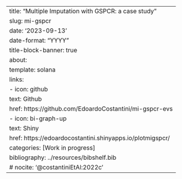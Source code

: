 ---
title: "Multiple Imputation with GSPCR: a case study"
slug: mi-gspcr
date: '2023-09-13'
date-format: "YYYY"
title-block-banner: true
about:
  template: solana
  links:
    - icon: github
      text: Github
      href: https://github.com/EdoardoCostantini/mi-gspcr-evs
    - icon: bi-graph-up
      text: Shiny
      href: https://edoardocostantini.shinyapps.io/plotmigspcr/
categories: [Work in progress]
bibliography: ../resources/bibshelf.bib
# nocite: '@costantiniEtAl:2022c'
---
